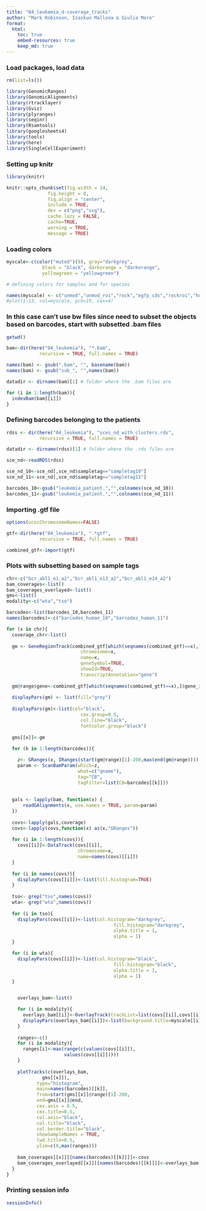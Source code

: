 ```yaml
---
title: "04_leukemia_d-coverage_tracks"
author: "Mark Robinson, Izaskun Mallona & Giulia Moro"
format: 
  html:
    toc: true
    embed-resources: true
    keep_md: true
---
```


### Load packages, load data 

```r

rm(list=ls())

library(GenomicRanges)
library(GenomicAlignments)
library(rtracklayer)
library(Gviz)
library(plyranges)
library(seqinr)
library(Rsamtools)
library(googlesheets4)
library(tools)
library(here)
library(SingleCellExperiment)

```

### Setting up knitr 

```r

library(knitr)

knitr::opts_chunk$set(fig.width = 14,
               fig.height = 8,
               fig.align = "center",
               include = TRUE,
               dev = c("png","svg"),
               cache.lazy = FALSE,
               cache=TRUE,
               warning = TRUE,
               message = TRUE)

```

### Loading colors

```r

myscale<-c(color("muted")(9), gray="darkgrey", 
             black = "black", darkorange = "darkorange",
             yellowgreen = "yellowgreen")

# defining colors for samples and for species

names(myscale) <- c("unmod","unmod_roi","rock","egfp_cds","rockroi","human","unknown","mouse","tdtom_cds","no_detection","doublets","wta","tso")
#plot(1:13, col=myscale, pch=19, cex=4)

```

### In this case can't use bw files since need to subset the objects based on barcodes, start with subsetted .bam files

```r

getwd()

bam<-dir(here("04_leukemia"), "*.bam", 
            recursive = TRUE, full.names = TRUE)

names(bam) <- gsub(".bam", "", basename(bam))
names(bam) <- gsub("sub_", "",names(bam))

datadir <- dirname(bam)[1] # folder where the .bam files are 

for (i in 1:length(bam)){
  indexBam(bam[[i]])
}

```

### Defining barcodes belonging to the patients 

```r

rdss <- dir(here("04_leukemia"), "sces_nd_with_clusters.rds", 
            recursive = TRUE, full.names = TRUE)

datadir <- dirname(rdss)[1] # folder where the .rds files are 

sce_nd<-readRDS(rdss)

sce_nd_10<-sce_nd[,sce_nd$sampletag=="sampletag10"]
sce_nd_11<-sce_nd[,sce_nd$sampletag=="sampletag11"]

barcodes_10<-gsub("leukemia_patient.","",colnames(sce_nd_10))
barcodes_11<-gsub("leukemia_patient.","",colnames(sce_nd_11))

```

### Importing .gtf file

```r

options(ucscChromosomeNames=FALSE)

gtf<-dir(here("04_leukemia"), ".*gtf", 
            recursive = TRUE, full.names = TRUE)

combined_gtf<-import(gtf)

```

### Plots with subsetting based on sample tags 

```r

chr<-c("bcr_abl1_e1_a2","bcr_abl1_e13_a2","bcr_abl1_e14_a2")
bam_coverages<-list()
bam_coverages_overlayed<-list()
gms<-list()
modality<-c("wta","tso")

barcodes<-list(barcodes_10,barcodes_11)
names(barcodes)<-c("barcodes_human_10","barcodes_human_11")

for (x in chr){
  coverage_chr<-list()
  
  gm <- GeneRegionTrack(combined_gtf[which(seqnames(combined_gtf)==x),],
                           chromosome=x,
                           name=x,
                           geneSymbol=TRUE,
                           showId=TRUE,
                           transcriptAnnotation="gene")
  
  gm@range$gene<-combined_gtf[which(seqnames(combined_gtf)==x),]$gene_id
  
  displayPars(gm) <- list(fill="grey")
  
  displayPars(gm)<-list(col="black",
                           cex.group=0.5,
                           col.line="black",
                           fontcolor.group="black")
  
  gms[[x]]<-gm
  
  for (k in 1:length(barcodes)){

    z<- GRanges(x, IRanges(start(gm@range)[1]-200,max(end(gm@range))))
    param <- ScanBamParam(which=z,
                          what=c("qname"),
                          tag="CB",
                          tagFilter=list(CB=barcodes[[k]]))
  
  
  gals <- lapply(bam, function(x) {
      readGAlignments(x, use.names = TRUE, param=param)
  })
  
  covs<-lapply(gals,coverage)
  covs<-lapply(covs,function(x) as(x,"GRanges"))
  
  for (i in 1:length(covs)){
    covs[[i]]<-DataTrack(covs[[i]],
                          chromosome=x,
                          name=names(covs)[[i]])
  }
    
  for (i in names(covs)){
    displayPars(covs[[i]])<-list(fill.histogram=TRUE)
  }
  
  tso<- grep("tso",names(covs))
  wta<- grep("wta",names(covs))
  
  for (i in tso){
    displayPars(covs[[i]])<-list(col.histogram="darkgrey",
                                       fill.histogram="darkgrey",
                                       alpha.title = 1, 
                                       alpha = 1)
  }

  for (i in wta){
    displayPars(covs[[i]])<-list(col.histogram="black",
                                       fill.histogram="black",
                                       alpha.title = 1, 
                                       alpha = 1)
  }


    overlays_bam<-list()

    for (i in modality){
      overlays_bam[[i]]<-OverlayTrack(trackList=list(covs[[i]],covs[[i]]))
      displayPars(overlays_bam[[i]])<-list(background.title=myscale[[i]])
    }
    
    ranges<-c()
    for (i in modality){
      ranges[i]<-max(range(c(values(covs[[i]]), 
                     values(covs[[i]]))))
    }
  
    plotTracks(c(overlays_bam,
             gms[[x]]),
           type="histogram",
           main=names(barcodes)[[k]],
           from=start(gms[[x]]@range)[1]-200,
           end=gms[[x]]@end,
           cex.axis = 0.5,
           cex.title=0.5,
           col.axis="black",
           col.title="black",
           col.border.title="black",
           showSampleNames = TRUE,
           lwd.title=0.5,
           ylim=c(0,max(ranges)))
  
    bam_coverages[[x]][[names(barcodes)[[k]]]]<-covs
    bam_coverages_overlayed[[x]][[names(barcodes)[[k]]]]<-overlays_bam
  }
}

```

### Printing session info

```r

sessionInfo()

```

